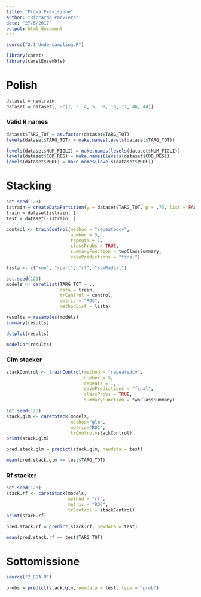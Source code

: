 ```yaml
---
title: "Prova Previsione"
author: "Riccardo Parviero"
date: "27/6/2017"
output: html_document
---
```


```r
source("2.1_Undersampling.R")
```

```r
library(caret)
library(caretEnsemble)
```

# Polish

```r
dataset = newtrain
dataset = dataset[, -c(1, 3, 4, 5, 39, 10, 11, 46, 44)]
```

### Valid R names

```r
dataset$TARG_TOT = as.factor(dataset$TARG_TOT)
levels(dataset$TARG_TOT) = make.names(levels(dataset$TARG_TOT))
```

```r
levels(dataset$NUM_FIGLI) = make.names(levels(dataset$NUM_FIGLI))
levels(dataset$COD_RES) = make.names(levels(dataset$COD_RES))
levels(dataset$PROF) = make.names(levels(dataset$PROF))
```

# Stacking

```r
set.seed(123)
istrain = createDataPartition(y = dataset$TARG_TOT, p = .75, list = FALSE)
train = dataset[istrain, ]
test = dataset[-istrain, ]
```

```r
control <- trainControl(method = "repeatedcv",
                        number = 5,
                        repeats = 1,
                        classProbs = TRUE,
                        summaryFunction = twoClassSummary,
                        savePredictions = "final")

lista <- c("knn", "rpart", "rf", "svmRadial")
```

```r
set.seed(123)
models <- caretList(TARG_TOT ~ .,
                    data = train,
                    trControl = control,
                    metric = "ROC",
                    methodList = lista)
```

```r
results = resamples(models)
summary(results)
```

```r
dotplot(results)
```

```r
modelCor(results)
```

### Glm stacker

```r
stackControl <- trainControl(method = "repeatedcv",
                             number = 5,
                             repeats = 1,
                             savePredictions = "final",
                             classProbs = TRUE,
                             summaryFunction = twoClassSummary)
```

```r
set.seed(123)
stack.glm <- caretStack(models,
                        method="glm",
                        metric="ROC",
                        trControl=stackControl)
print(stack.glm)
```

```r
pred.stack.glm = predict(stack.glm, newdata = test)

mean(pred.stack.glm == test$TARG_TOT)
```

### Rf stacker

```r
set.seed(123)
stack.rf <- caretStack(models,
                       method = "rf",
                       metric = "ROC",
                       trControl = stackControl)
print(stack.rf)
```

```r
pred.stack.rf = predict(stack.rf, newdata = test)

mean(pred.stack.rf == test$TARG_TOT)
```

# Sottomissione

```r
source("2_EDA.R")
```

```r
probs = predict(stack.glm, newdata = test, type = "prob")
```

